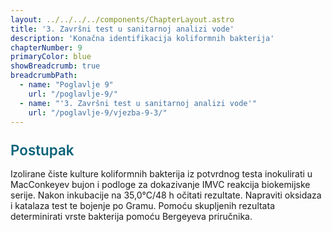 ```yaml
---
layout: ../../../../components/ChapterLayout.astro
title: '3. Završni test u sanitarnoj analizi vode'
description: 'Konačna identifikacija koliformnih bakterija'
chapterNumber: 9
primaryColor: blue
showBreadcrumb: true
breadcrumbPath:
  - name: "Poglavlje 9"
    url: "/poglavlje-9/"
  - name: "'3. Završni test u sanitarnoj analizi vode'"
    url: "/poglavlje-9/vjezba-9-3/"
---
```




<h3 style="color: #096279; font-size: 1.4rem; font-weight: 600; margin: 1.5rem 0 1rem 0;">Postupak</h3>

Izolirane čiste kulture koliformnih bakterija iz potvrdnog testa inokulirati u MacConkeyev bujon i podloge za dokazivanje IMVC reakcija biokemijske serije. Nakon inkubacije na 35,0°C/48 h očitati rezultate. Napraviti oksidaza i katalaza test te bojenje po Gramu. Pomoću skupljenih rezultata determinirati vrste bakterija pomoću Bergeyeva priručnika.
